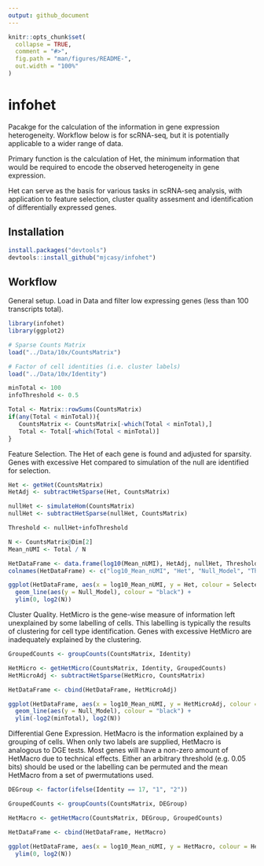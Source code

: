 ```yaml
---
output: github_document
---
```


<!-- README.md is generated from README.Rmd. Please edit that file -->

```r
knitr::opts_chunk$set(
  collapse = TRUE,
  comment = "#>",
  fig.path = "man/figures/README-",
  out.width = "100%"
)
```

# infohet

<!-- badges: start -->
<!-- badges: end -->

Pacakge for the calculation of the information in gene expression heterogeneity. Workflow below is for scRNA-seq, but it is potentially applicable to a wider range of data.

Primary function is the calculation of Het, the minimum information that would be required to encode the observed heterogeneity in gene expression.

Het can serve as the basis for various tasks in scRNA-seq analysis, with application to feature selection, cluster quality assesment and identification of differentially expressed genes.

## Installation

``` r
install.packages("devtools")
devtools::install_github("mjcasy/infohet")
```

## Workflow

General setup. Load in Data and filter low expressing genes (less than 100 transcripts total). 

```r
library(infohet)
library(ggplot2)

# Sparse Counts Matrix
load("../Data/10x/CountsMatrix")

# Factor of cell identities (i.e. cluster labels)
load("../Data/10x/Identity")

minTotal <- 100
infoThreshold <- 0.5

Total <- Matrix::rowSums(CountsMatrix)
if(any(Total < minTotal)){
   CountsMatrix <- CountsMatrix[-which(Total < minTotal),]
   Total <- Total[-which(Total < minTotal)]
}
```

Feature Selection. The Het of each gene is found and adjusted for sparsity. Genes with excessive Het compared to simulation of the null are identified for selection.

```r
Het <- getHet(CountsMatrix)
HetAdj <- subtractHetSparse(Het, CountsMatrix)

nullHet <- simulateHom(CountsMatrix)
nullHet <- subtractHetSparse(nullHet, CountsMatrix)

Threshold <- nullHet+infoThreshold

N <- CountsMatrix@Dim[2]
Mean_nUMI <- Total / N

HetDataFrame <- data.frame(log10(Mean_nUMI), HetAdj, nullHet, Threshold, HetAdj > Threshold)
colnames(HetDataFrame) <- c("log10_Mean_nUMI", "Het", "Null_Model", "Threshold", "Selected")

ggplot(HetDataFrame, aes(x = log10_Mean_nUMI, y = Het, colour = Selected)) + geom_point() +
  geom_line(aes(y = Null_Model), colour = "black") + 
  ylim(0, log2(N))
```

Cluster Quality. HetMicro is the gene-wise measure of information left unexplained by some labelling of cells. This labelling is typically the results of clustering for cell type identification. Genes with excessive HetMicro are inadequately explained by the clustering.

```r
GroupedCounts <- groupCounts(CountsMatrix, Identity)

HetMicro <- getHetMicro(CountsMatrix, Identity, GroupedCounts)
HetMicroAdj <- subtractHetSparse(HetMicro, CountsMatrix)

HetDataFrame <- cbind(HetDataFrame, HetMicroAdj)

ggplot(HetDataFrame, aes(x = log10_Mean_nUMI, y = HetMicroAdj, colour = Selected)) + geom_point() +
  geom_line(aes(y = Null_Model), colour = "black") + 
  ylim(-log2(minTotal), log2(N))
```

Differential Gene Expression. HetMacro is the information explained by a grouping of cells. When only two labels are supplied, HetMacro is analogous to DGE tests. Most genes will have a non-zero amount of HetMacro due to technical effects. Either an arbitrary threshold (e.g. 0.05 bits) should be used or the labelling can be permuted and the mean HetMacro from a set of pwermutations used. 

```r
DEGroup <- factor(ifelse(Identity == 17, "1", "2"))

GroupedCounts <- groupCounts(CountsMatrix, DEGroup)

HetMacro <- getHetMacro(CountsMatrix, DEGroup, GroupedCounts)

HetDataFrame <- cbind(HetDataFrame, HetMacro)

ggplot(HetDataFrame, aes(x = log10_Mean_nUMI, y = HetMacro, colour = HetMacro > 0.05)) + geom_point() +
  ylim(0, log2(N))
```

